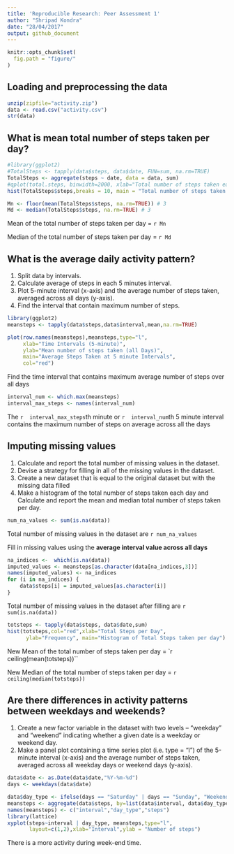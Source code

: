 ```yaml
---
title: 'Reproducible Research: Peer Assessment 1'
author: "Shripad Kondra"
date: "28/04/2017"
output: github_document
---
```


```r
knitr::opts_chunk$set(
  fig.path = "figure/"
)
```
## Loading and preprocessing the data

```r
unzip(zipfile="activity.zip")
data <- read.csv("activity.csv")
str(data)
```

## What is mean total number of steps taken per day?
```r
#library(ggplot2)
#TotalSteps <- tapply(data$steps, data$date, FUN=sum, na.rm=TRUE)
TotalSteps <- aggregate(steps ~ date, data = data, sum)
#qplot(total.steps, binwidth=2000, xlab="Total number of steps taken each day",)
hist(TotalSteps$steps,breaks = 10, main = "Total number of steps taken each day", xlab = "No of Steps ")
```

```r
Mn <- floor(mean(TotalSteps$steps, na.rm=TRUE)) # 3
Md <- median(TotalSteps$steps, na.rm=TRUE) # 3
```
Mean of the total number of steps taken per day = `r Mn`

Median of the total number of steps taken per day = `r Md`

## What is the average daily activity pattern?
1. Split data by intervals.
2. Calculate average of steps in each 5 minutes interval.
3. Plot 5-minute interval (x-axis) and the average number of steps taken, averaged across all days (y-axis).
4. Find the interval that contain maximum number of steps. 


```r
library(ggplot2)
meansteps <- tapply(data$steps,data$interval,mean,na.rm=TRUE)

plot(row.names(meansteps),meansteps,type="l",
     xlab="Time Intervals (5-minute)", 
     ylab="Mean number of steps taken (all Days)", 
     main="Average Steps Taken at 5 minute Intervals",
     col="red")
```

Find the time interval that contains maximum average number of steps over all days
```r
interval_num <- which.max(meansteps)
interval_max_steps <- names(interval_num)
```
The `r  interval_max_steps `th minute  or  `r  interval_num `th 5 minute interval contains the maximum number of steps on average across all the days



## Imputing missing values
1. Calculate and report the total number of missing values in the dataset.
2. Devise a strategy for filling in all of the missing values in the dataset.
3. Create a new dataset that is equal to the original dataset but with the missing data filled
4. Make a histogram of the total number of steps taken each day and Calculate and report the mean and median total number of steps taken per day. 

```r
num_na_values <- sum(is.na(data))
```
Total number of missing values in the dataset are `r num_na_values`

Fill in missing values using the **average interval value across all days**
```r
na_indices <-  which(is.na(data))
imputed_values <- meansteps[as.character(data[na_indices,3])]
names(imputed_values) <- na_indices
for (i in na_indices) {
    data$steps[i] = imputed_values[as.character(i)]
}
```
Total number of missing values in the dataset after filling are `r sum(is.na(data))`

```r
totsteps <- tapply(data$steps, data$date,sum)
hist(totsteps,col="red",xlab="Total Steps per Day", 
      ylab="Frequency", main="Histogram of Total Steps taken per day")
```

New Mean of the total number of steps taken per day = `r ceiling(mean(totsteps))``

New Median of the total number of steps taken per day = `r ceiling(median(totsteps))`



## Are there differences in activity patterns between weekdays and weekends?
1. Create a new factor variable in the dataset with two levels – “weekday” and “weekend” indicating whether a given date is a weekday or weekend day.
2. Make a panel plot containing a time series plot (i.e. type = "l") of the 5-minute interval (x-axis) and the average number of steps taken, averaged across all weekday days or weekend days (y-axis).

```r
data$date <- as.Date(data$date,"%Y-%m-%d")
days <- weekdays(data$date)

data$day_type <- ifelse(days == "Saturday" | days == "Sunday", "Weekend", "Weekday")
meansteps <- aggregate(data$steps, by=list(data$interval, data$day_type),mean)
names(meansteps) <- c("interval","day_type","steps")
library(lattice)
xyplot(steps~interval | day_type, meansteps,type="l",
       layout=c(1,2),xlab="Interval",ylab = "Number of steps")
```
There is a more activity during week-end time.
